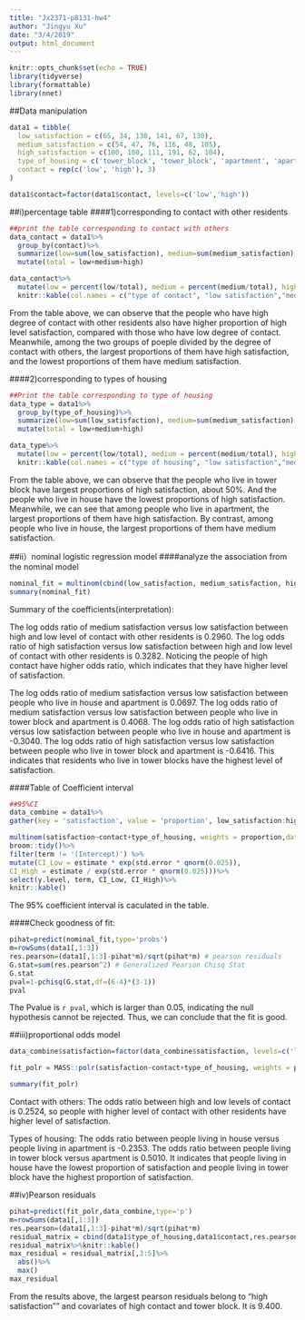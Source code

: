 ```yaml
---
title: "Jx2371-p8131-hw4"
author: "Jingyu Xu"
date: "3/4/2019"
output: html_document
---
```


```r
knitr::opts_chunk$set(echo = TRUE)
library(tidyverse)
library(formattable)
library(nnet)
```
##Data manipulation

```r
data1 = tibble(
  low_satisfaction = c(65, 34, 130, 141, 67, 130),
  medium_satisfaction = c(54, 47, 76, 116, 48, 105),
  high_satisfaction = c(100, 100, 111, 191, 62, 104),
  type_of_housing = c('tower_block', 'tower_block', 'apartment', 'apartment', 'house', 'house'),
  contact = rep(c('low', 'high'), 3)
)

data1$contact=factor(data1$contact, levels=c('low','high'))

```

##i)percentage table
####1)corresponding to contact with other residents 
```r
##print the table corresponding to contact with others
data_contact = data1%>%
  group_by(contact)%>%
  summarize(low=sum(low_satisfaction), medium=sum(medium_satisfaction), high = sum(high_satisfaction))%>%
  mutate(total = low+medium+high)

data_contact%>%
  mutate(low = percent(low/total), medium = percent(medium/total), high = percent(high/total))%>%
  knitr::kable(col.names = c("type of contact", "low satisfaction","medium satisfaction","high satisfaction","total" ))


```

From the table above, we can observe that the people who have high degree of contact with other residents also have higher proportion of high level satisfaction, compared with those who have low degree of contact. Meanwhile, among the two groups of poeple divided by the degree of contact with others, the largest proportions of them have high satisfaction, and the lowest proportions of them have medium satisfaction.

####2)corresponding to types of housing

```r
##Print the table corresponding to type of housing
data_type = data1%>%
  group_by(type_of_housing)%>%
  summarize(low=sum(low_satisfaction), medium=sum(medium_satisfaction), high = sum(high_satisfaction))%>%
  mutate(total = low+medium+high)

data_type%>%
  mutate(low = percent(low/total), medium = percent(medium/total), high = percent(high/total))%>%
  knitr::kable(col.names = c("type of housing", "low satisfaction","medium satisfaction","high satisfaction","total" ))
```

From the table above, we can observe that the people who live in tower block have largest proportions of high satisfaction, about 50%. And the people who live in house have the lowest proportions of high satisfaction. Meanwhile, we can see that among people who live in apartment, the largest proportions of them have high satisfaction. By contrast, among people who live in house, the largest proportions of them have medium satisfaction.

##ii）nominal logistic regression model
####analyze the association from the nominal model
```r
nominal_fit = multinom(cbind(low_satisfaction, medium_satisfaction, high_satisfaction)~contact+type_of_housing,data=data1)
summary(nominal_fit)
```

Summary of the coefficients(interpretation):

The log odds ratio of medium satisfaction versus low satisfaction between high and low level of contact with other residents is 0.2960. The log odds ratio of high satisfaction versus low satisfaction between high and low level of contact with other residents is 0.3282. Noticing the people of high contact have higher odds ratio, which indicates that they have higher level of satisfaction.

The log odds ratio of medium satisfaction versus low satisfaction between people who live in house and apartment is 0.0697. The log odds ratio of medium satisfaction versus low satisfaction between people who live in tower block and apartment is 0.4068. The log odds ratio of high satisfaction versus low satisfaction between people who live in house and apartment is -0.3040. The log odds ratio of high satisfaction versus low satisfaction between people who live in tower block and apartment is -0.6416. This indicates that residents who live in tower blocks have the highest level of satisfaction.

####Table of Coefficient interval

```r
##95%CI
data_combine = data1%>%
gather(key = 'satisfaction', value = 'proportion', low_satisfaction:high_satisfaction)

multinom(satisfaction~contact+type_of_housing, weights = proportion,data=data_combine)%>% 
broom::tidy()%>% 
filter(term != '(Intercept)') %>% 
mutate(CI_Low = estimate * exp(std.error * qnorm(0.025)),
CI_High = estimate / exp(std.error * qnorm(0.025)))%>%
select(y.level, term, CI_Low, CI_High)%>%
knitr::kable()
```

The 95% coefficient interval is caculated in the table.

####Check goodness of fit:

```r
pihat=predict(nominal_fit,type='probs') 
m=rowSums(data1[,1:3])
res.pearson=(data1[,1:3]-pihat*m)/sqrt(pihat*m) # pearson residuals 
G.stat=sum(res.pearson^2) # Generalized Pearson Chisq Stat
G.stat
pval=1-pchisq(G.stat,df=(6-4)*(3-1))
pval
```

The Pvalue is `r pval`, which is larger than 0.05, indicating the null hypothesis cannot be rejected. Thus, we can conclude that the fit is good.

##iii)proportional odds model
```r
data_combine$satisfaction=factor(data_combine$satisfaction, levels=c('low_satisfaction','medium_satisfaction','high_satisfaction'))

fit_polr = MASS::polr(satisfaction~contact+type_of_housing, weights = proportion,data=data_combine)

summary(fit_polr)
```

Contact with others: The odds ratio between high and low levels of contact is 0.2524, so people with higher level of contact with other residents have higher level of satisfaction.

Types of housing: The odds ratio between people living in house versus people living in apartment is -0.2353. The odds ratio between people living in tower block versus apartment is 0.5010. It indicates that people living in house have the lowest proportion of satisfaction and people living in  tower block have the highest proportion of satisfaction.

##iv)Pearson residuals
```r
pihat=predict(fit_polr,data_combine,type='p')
m=rowSums(data1[,1:3])
res.pearson=(data1[,1:3]-pihat*m)/sqrt(pihat*m)
residual_matrix = cbind(data1$type_of_housing,data1$contact,res.pearson)
residual_matrix%>%knitr::kable()
max_residual = residual_matrix[,3:5]%>%
  abs()%>%
  max()
max_residual
```

From the results above, the largest pearson residuals belong to "high satisfaction"" and covariates of  high contact and tower block. It is 9.400.